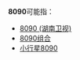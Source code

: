 '''8090'''可能指：
* [[8090_(湖南卫视)|8090 (湖南卫视)]]
* [[8090组合|8090组合]]
* [[小行星8090|小行星8090]]
{{消歧义|cat=数字消歧义}}